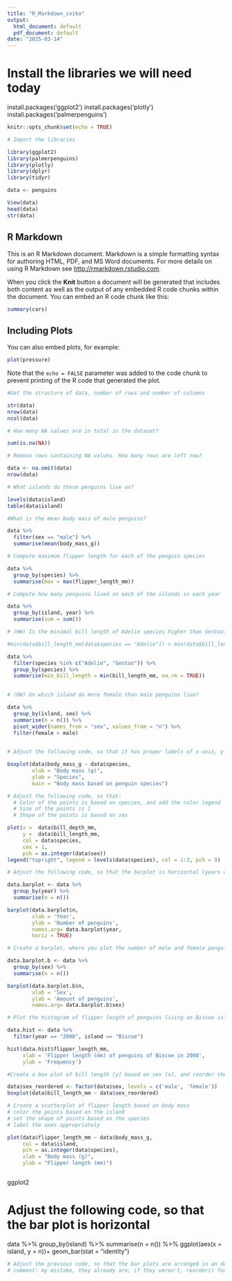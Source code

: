 ```yaml
---
title: "R_Markdown_cviko"
output:
  html_document: default
  pdf_document: default
date: "2025-03-14"
---
```


# Install the libraries we will need today

install.packages('ggplot2')
install.packages('plotly') 
install.packages('palmerpenguins')

```r
knitr::opts_chunk$set(echo = TRUE)

# Import the libraries

library(ggplot2)
library(palmerpenguins)
library(plotly)
library(dplyr)
library(tidyr)

data <- penguins

View(data)
head(data)
str(data)

```

## R Markdown

This is an R Markdown document. Markdown is a simple formatting syntax for authoring HTML, PDF, and MS Word documents. For more details on using R Markdown see <http://rmarkdown.rstudio.com>.

When you click the **Knit** button a document will be generated that includes both content as well as the output of any embedded R code chunks within the document. You can embed an R code chunk like this:

```r
summary(cars)
```

## Including Plots

You can also embed plots, for example:

```r
plot(pressure)
```

Note that the `echo = FALSE` parameter was added to the code chunk to prevent printing of the R code that generated the plot.


```r

#Get the structure of data, number of rows and number of columns

str(data)
nrow(data)
ncol(data)

# How many NA values are in total in the dataset?

sum(is.na(NA))

# Remove rows containing NA values. How many rows are left now?

data <- na.omit(data)
nrow(data)

# What islands do these penguins live on?

levels(data$island)
table(data$island)

#What is the mean body mass of male penguins?

data %>% 
  filter(sex == "male") %>% 
  summarise(mean(body_mass_g)) 

# Compute maximum flipper length for each of the penguin species

data %>% 
  group_by(species) %>% 
  summarise(max = max(flipper_length_mm))

# Compute how many penguins lived on each of the islands in each year

data %>% 
  group_by(island, year) %>% 
  summarise(sum = sum())

# (HW) Is the minimal bill length of Adelie species higher than Gentoo?

#min(data$bill_length_mm[data$species == "Adelie"]) > min(data$bill_length_mm[data$species == "Gentoo"])

data %>%
  filter(species %in% c("Adelie", "Gentoo")) %>%
  group_by(species) %>%
  summarise(min_bill_length = min(bill_length_mm, na.rm = TRUE))
  

# (HW) On which island do more female than male penguins live?

data %>% 
  group_by(island, sex) %>% 
  summarise(n = n()) %>% 
  pivot_wider(names_from = "sex", values_from = "n") %>%
  filter(female > male)
  
```


```r

# Adjust the following code, so that it has proper labels of x-axis, y-axis and title

boxplot(data$body_mass_g ~ data$species,
        xlab = "Body mass (g)",
        ylab = "Species",
        main = "Body mass based on penguin species")

# Adjust the following code, so that:
  # Color of the points is based on species, and add the color legend
  # Size of the points is 1
  # Shape of the points is based on sex

plot(x =  data$bill_depth_mm, 
     y =  data$bill_length_mm,
     col = data$species,
     cex = 1,
     pch = as.integer(data$sex))
legend("topright", legend = levels(data$species), col = 1:3, pch = 9)


```

```r

# Adjust the following code, so that the barplot is horizontal (years will be on y axis)

data.barplot <- data %>%
  group_by(year) %>% 
  summarise(n = n()) 

barplot(data.barplot$n,
        xlab = 'Year',
        ylab = 'Number of penguins',
        names.arg= data.barplot$year,
        horiz = TRUE)

```



```r

# Create a barplot, where you plot the number of male and female penguins in the study

data.barplot.b <- data %>%
  group_by(sex) %>%
  summarise(n = n()) 

barplot(data.barplot.b$n,
        xlab = 'Sex',
        ylab = 'Amount of penguins',
        names.arg= data.barplot.b$sex)

```

```r

# Plot the histogram of flipper length of penguins living on Biscoe island in year 2008.

data.hist <- data %>%
  filter(year == "2008", island == "Biscoe")

hist(data.hist$flipper_length_mm,
     xlab = 'Flipper length (mm) of penguins of Biscoe in 2008',
     ylab = 'Frequency')

```

```r

#Create a box plot of bill length [y] based on sex [x], and reorder the x-axis labels in a way male is first

data$sex_reordered <- factor(data$sex, levels = c('male', 'female'))
boxplot(data$bill_length_mm ~ data$sex_reordered)

# Create a scatterplot of flipper length based on body mass
# color the points based on the island
# set the shape of points based on the species
# label the axes appropriately

plot(data$flipper_length_mm ~ data$body_mass_g,
     col = data$island, 
     pch = as.integer(data$species),
     xlab = "Body mass (g)",
     ylab = "Flipper length (mm)")



```

################################# ggplot2 ######################################

# Adjust the following code, so that the bar plot is horizontal
data %>%
  group_by(island) %>%
  summarise(n = n()) %>%
  ggplot(aes(x = island, y = n))+
  geom_bar(stat = "identity") 
  
```r

# Adjust the previous code, so that the bar plots are arranged in an descending way
# comment: my mistake, they already are; if they weren't, reorder() function can be used




```

